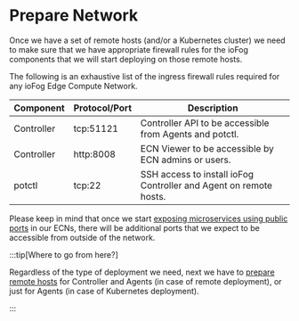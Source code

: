 # Prepare Network

Once we have a set of remote hosts (and/or a Kubernetes cluster) we need to make sure that we have appropriate firewall rules for the ioFog components that we will start deploying on those remote hosts.

The following is an exhaustive list of the ingress firewall rules required for any ioFog Edge Compute Network.

| Component  | Protocol/Port | Description                                                       |
| ---------- | ------------- | ----------------------------------------------------------------- |
| Controller | tcp:51121     | Controller API to be accessible from Agents and potctl.         |
| Controller | http:8008       | ECN Viewer to be accessible by ECN admins or users.               |
| potctl   | tcp:22        | SSH access to install ioFog Controller and Agent on remote hosts. |

Please keep in mind that once we start [exposing microservices using public ports](../applications/microservice-exposing) in our ECNs, there will be additional ports that we expect to be accessible from outside of the network.


:::tip[Where to go from here?]
  <p>Regardless of the type of deployment we need, next we have to <a href="../platform-deployment/prepare-your-remote-hosts">prepare remote hosts</a> for Controller and Agents (in case of remote deployment), or just for Agents (in case of Kubernetes deployment).</p>
:::



<EditPageAdmonition />
